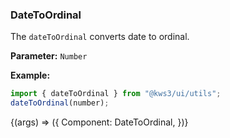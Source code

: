 
<Version />

<Meta title="Utils/2. Examples/DateToOrdinal" />

### DateToOrdinal

The `dateToOrdinal` converts date to ordinal.

**Parameter:**
`Number`

**Example:**

```js
import { dateToOrdinal } from "@kws3/ui/utils";
dateToOrdinal(number);
```

<Story name="DateToOrdinal" args={{}}>
  {(args) => ({
    Component: DateToOrdinal,
  })}
</Story>
